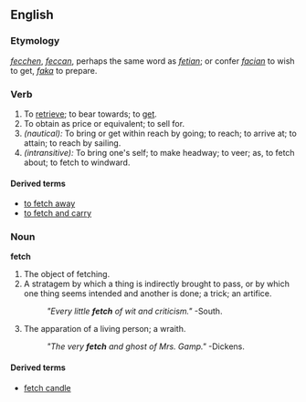 ==English==

===Etymology===
{{OE.}} ''[[fecchen]]'', {{AS.}} ''[[feccan]]'', perhaps the same word as ''[[fetian]]''; or confer ''[[facian]]'' to wish to get, {{OFries.}} ''[[faka]]'' to prepare.

===Verb===
{{en-infl-reg-sibilant|fetch||}}
# To [[retrieve]]; to bear towards; to [[get]].
# To obtain as price or equivalent; to sell for.
# ''(nautical):'' To bring or get within reach by going; to reach; to arrive at; to attain; to reach by sailing.
# ''(intransitive):'' To bring one's self; to make headway; to veer; as, to fetch about; to fetch to windward.

====Derived terms====
*[[to fetch away]] <!--(Naut.), to break loose; to roll slide to leeward. -->
*[[to fetch and carry]] <!--, to serve obsequiously, like a trained spaniel.-->

===Noun===
'''fetch'''
# The object of fetching.
# A stratagem by which a thing is indirectly brought to pass, or by which one thing seems intended and another is done; a trick; an artifice.
#:''"Every little '''fetch''' of wit and criticism."''  -South.
# The apparation of a living person; a wraith.
#:''"The very '''fetch''' and ghost of Mrs. Gamp."''  -Dickens.

====Derived terms====
*[[fetch candle]] <!--, a light seen at night, superstitiously believed to portend a person's death. -->